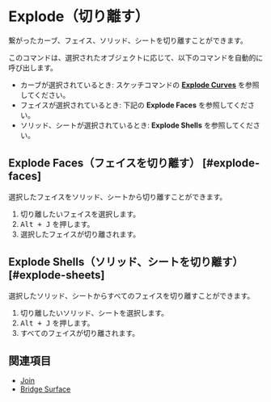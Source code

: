 
# Explode（切り離す）

<Reference shortcut="Alt + J" command="Explode" button="" />

繋がったカーブ、フェイス、ソリッド、シートを切り離すことができます。

このコマンドは、選択されたオブジェクトに応じて、以下のコマンドを自動的に呼び出します。
- カーブが選択されているとき: スケッチコマンドの [**Explode Curves**](#explode-curve) を参照してください。
- フェイスが選択されているとき: 下記の **Explode Faces** を参照してください。
- ソリッド、シートが選択されているとき: **Explode Shells** を参照してください。

## Explode Faces（フェイスを切り離す） [#explode-faces]

選択したフェイスをソリッド、シートから切り離すことができます。

1. 切り離したいフェイスを選択します。
2. <kbd>Alt + J</kbd> を押します。
3. 選択したフェイスが切り離されます。

## Explode Shells（ソリッド、シートを切り離す） [#explode-sheets]

選択したソリッド、シートからすべてのフェイスを切り離すことができます。

1. 切り離したいソリッド、シートを選択します。
2. <kbd>Alt + J</kbd> を押します。
3. すべてのフェイスが切り離されます。

## 関連項目
- [Join](./join)
- [Bridge Surface](./bridge-surface)







